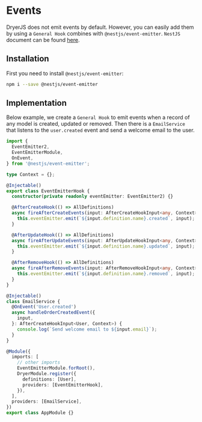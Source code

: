 # Events

DryerJS does not emit events by default.
However, you can easily add them by using a `General Hook` combines with `@nestjs/event-emitter`.
`NestJS` document can be found [here](https://docs.nestjs.com/techniques/events).

## Installation

First you need to install `@nestjs/event-emitter`:

```bash copy
npm i --save @nestjs/event-emitter
```

## Implementation

Below example, we create a `General Hook` to emit events when a record of any model is created, updated or removed.
Then there is a `EmailService` that listens to the `user.created` event and send a welcome email to the user.

```ts copy
import {
  EventEmitter2,
  EventEmitterModule,
  OnEvent,
} from '@nestjs/event-emitter';

type Context = {};

@Injectable()
export class EventEmitterHook {
  constructor(private readonly eventEmitter: EventEmitter2) {}

  @AfterCreateHook(() => AllDefinitions)
  async fireAfterCreateEvents(input: AfterCreateHookInput<any, Context>) {
    this.eventEmitter.emit(`${input.definition.name}.created`, input);
  }

  @AfterUpdateHook(() => AllDefinitions)
  async fireAfterUpdateEvents(input: AfterUpdateHookInput<any, Context>) {
    this.eventEmitter.emit(`${input.definition.name}.updated`, input);
  }

  @AfterRemoveHook(() => AllDefinitions)
  async fireAfterRemoveEvents(input: AfterRemoveHookInput<any, Context>) {
    this.eventEmitter.emit(`${input.definition.name}.removed`, input);
  }
}

@Injectable()
class EmailService {
  @OnEvent('User.created')
  async handleOrderCreatedEvent({
    input,
  }: AfterCreateHookInput<User, Context>) {
    console.log(`Send welcome email to ${input.email}`);
  }
}

@Module({
  imports: [
    // other imports
    EventEmitterModule.forRoot(),
    DryerModule.register({
      definitions: [User],
      providers: [EventEmitterHook],
    }),
  ],
  providers: [EmailService],
})
export class AppModule {}
```
